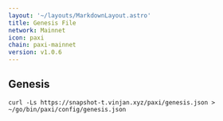 ```yaml
---
layout: '~/layouts/MarkdownLayout.astro'
title: Genesis File
network: Mainnet
icon: paxi
chain: paxi-mainnet
version: v1.0.6
---
```

## Genesis 

```
curl -Ls https://snapshot-t.vinjan.xyz/paxi/genesis.json > ~/go/bin/paxi/config/genesis.json
```

